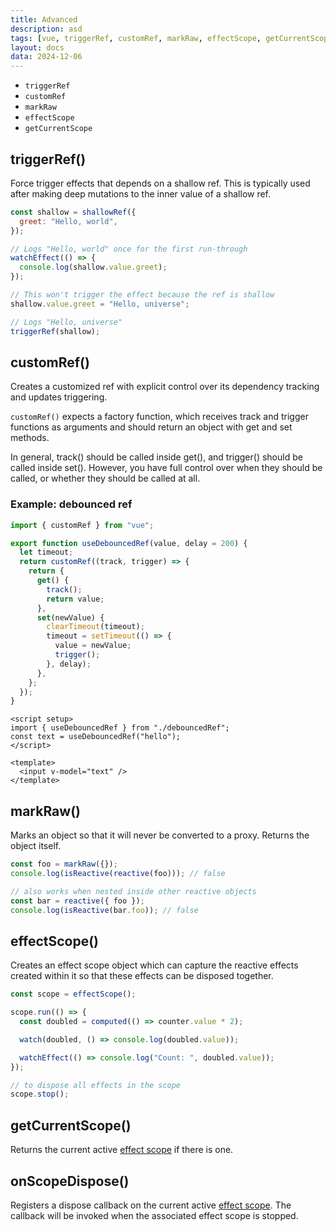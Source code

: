 ```yaml
---
title: Advanced
description: asd
tags: [vue, triggerRef, customRef, markRaw, effectScope, getCurrentScope]
layout: docs
data: 2024-12-06
---
```


- `triggerRef`
- `customRef`
- `markRaw`
- `effectScope`
- `getCurrentScope`

## triggerRef()

Force trigger effects that depends on a shallow ref. This is typically used after making deep mutations to the inner value of a shallow ref.

```javascript
const shallow = shallowRef({
  greet: "Hello, world",
});

// Logs "Hello, world" once for the first run-through
watchEffect(() => {
  console.log(shallow.value.greet);
});

// This won't trigger the effect because the ref is shallow
shallow.value.greet = "Hello, universe";

// Logs "Hello, universe"
triggerRef(shallow);
```

## customRef()

Creates a customized ref with explicit control over its dependency tracking and updates triggering.

`customRef()` expects a factory function, which receives track and trigger functions as arguments and should return an object with get and set methods.

In general, track() should be called inside get(), and trigger() should be called inside set(). However, you have full control over when they should be called, or whether they should be called at all.

### Example: debounced ref

```javascript
import { customRef } from "vue";

export function useDebouncedRef(value, delay = 200) {
  let timeout;
  return customRef((track, trigger) => {
    return {
      get() {
        track();
        return value;
      },
      set(newValue) {
        clearTimeout(timeout);
        timeout = setTimeout(() => {
          value = newValue;
          trigger();
        }, delay);
      },
    };
  });
}
```

```vue
<script setup>
import { useDebouncedRef } from "./debouncedRef";
const text = useDebouncedRef("hello");
</script>

<template>
  <input v-model="text" />
</template>
```

## markRaw()

Marks an object so that it will never be converted to a proxy. Returns the object itself.

```javascript
const foo = markRaw({});
console.log(isReactive(reactive(foo))); // false

// also works when nested inside other reactive objects
const bar = reactive({ foo });
console.log(isReactive(bar.foo)); // false
```

## effectScope()

Creates an effect scope object which can capture the reactive effects created within it so that these effects can be disposed together.

```javascript
const scope = effectScope();

scope.run(() => {
  const doubled = computed(() => counter.value * 2);

  watch(doubled, () => console.log(doubled.value));

  watchEffect(() => console.log("Count: ", doubled.value));
});

// to dispose all effects in the scope
scope.stop();
```

## getCurrentScope()

Returns the current active [effect scope](#effectscope) if there is one.

## onScopeDispose()

Registers a dispose callback on the current active [effect scope](#effectscope). The callback will be invoked when the associated effect scope is stopped.
